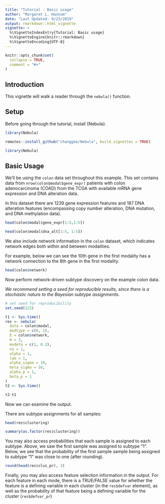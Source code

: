 ```yaml
---
title: "Tutorial - Basic usage"
author: "Margaret L. Hannum"
date: "Last Updated: 9/23/2019"
output: rmarkdown::html_vignette
vignette: >
  %\VignetteIndexEntry{Tutorial: Basic usage}
  %\VignetteEngine{knitr::rmarkdown}
  %\VignetteEncoding{UTF-8}
---
```


```r
knitr::opts_chunk$set(
  collapse = TRUE,
  comment = "#>"
)
```


## Introduction

This vignette will walk a reader through the `nebula()` function. 

## Setup

Before going through the tutorial, install {Nebula}. 

```r
library(Nebula)

```

```r
remotes::install_github("changgee/Nebula", build_vignettes = TRUE)

library(Nebula)

```

## Basic Usage

We'll be using the `colon` data set throughout this example. 
This set contains data from `nrow(colon$modal$gene_expr)` patients with 
colon adenocarcinoma (COAD) from the TCGA with available mRNA gene expression and DNA alteration data. 

In this dataset there are 1239 gene expression features and 187 DNA alteration features (encompassing copy number alteration, DNA mutation, and DNA methylation data).           
```r

head(colon$modal$gene_expr[1:5,1:5])

head(colon$modal$dna_alt[1:5, 1:5])
```


We also include network information in the `colon` dataset, which indicates network edges both within and between modalities. 

For example, below we can see the 10th gene in the first modality has a network connection to the 8th gene in the first modality. 
```r

head(colon$network)

```


Now perform network-driven subtype discovery on the example colon data. 

_We recommend setting a seed for reproducible results, since there is a stochastic nature to the Bayesian subtype assignments._

```r
# set seed for reproducibility
set.seed(123)

t1 <- Sys.time()
res <- nebula(
  data = colon$modal, 
  modtype = c(0, 1), 
  E = colon$network,
  H = 3, 
  modeta = c(1, 0.2),
  nu = 1,
  alpha = 1,
  lam = 1, 
  alpha_sigma = 10,
  beta_sigma = 10,
  alpha_p = 1, 
  beta_p = 1
)
t2 <- Sys.time()

t2-t1

```

Now we can examine the output. 

There are subtype assignments for all samples:
```r
head(res$clustering)

summary(as.factor(res$clustering))
```

You may also access probabilities that each sample is assigned to each subtype. Above, we saw the first sample was assigned to subtype "1". Below, we see that the probability of the first sample sample being assigned to subtype "1" was close to one (after rounding). 

```r

round(head(res$clus_pr), 3)
```

Finally, you may also access feature selection information in the output. For each feature in each mode, there is a TRUE/FALSE value for whether the feature is a defining variable in each cluster (in the `res$defvar` element), as well as the probability of that feature being a defining variable for the cluster (`res$defvar_pr`)





<!-- ```{r} -->
<!-- set.seed(1234) -->
<!-- res2 <- nebula( -->
<!--   data = colon$modal,  -->
<!--   modtype = c(0, 1),  -->
<!--   E = colon$network, -->
<!--   H = 3,  -->
<!--   modeta = c(1, 0.2), -->
<!--   nu = 1, -->
<!--   alpha = 1, -->
<!--   lam = 1,  -->
<!--   alpha_sigma = 10, -->
<!--   beta_sigma = 10, -->
<!--   alpha_p = 1,  -->
<!--   beta_p = 1,  -->
<!--   mu0 = 0,  -->
<!--   sig0 = 20, -->
<!--   pr0 = 0.5, -->
<!--   binit = NULL -->
<!-- ) -->

<!-- table(res$clustering, res2$clustering) -->

<!-- ``` -->





